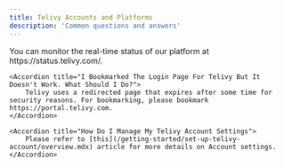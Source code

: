 ```yaml
---
title: Telivy Accounts and Platforms
description: 'Common questions and answers'
---
```


<AccordionGroup>
    <Accordion title="How Do I Check If Telivy Is Down">
        You can monitor the real-time status of our platform at https://status.telivy.com/.
    </Accordion>

    <Accordion title="I Bookmarked The Login Page For Telivy But It Doesn't Work. What Should I Do?">
        Telivy uses a redirected page that expires after some time for security reasons. For bookmarking, please bookmark https://portal.telivy.com.
    </Accordion>

    <Accordion title="How Do I Manage My Telivy Account Settings">
        Please refer to [this](/getting-started/set-up-telivy-account/overview.mdx) article for more details on Account settings.
    </Accordion>
</AccordionGroup>


